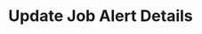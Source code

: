 ---
title: "Update Job Alert Details"
openapi: "PUT /{recruiting_customer_id}/jobAlerts/1"
sidebarTitle: "Update Job Alert Details"
---
